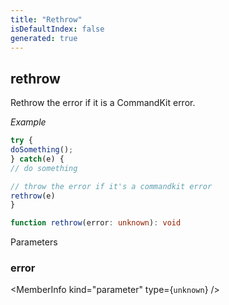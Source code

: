 ```yaml
---
title: "Rethrow"
isDefaultIndex: false
generated: true
---
```



<!-- This file was generated from the CommandKit source. Do not modify. Instead, re-run the "docgen" script -->


## rethrow

<GenerationInfo sourceFile="packages/commandkit/src/app/interrupt/signals.ts" sourceLine="28" packageName="commandkit" />

Rethrow the error if it is a CommandKit error.



*Example*

```ts
try {
doSomething();
} catch(e) {
// do something

// throw the error if it's a commandkit error
rethrow(e)
}
```

```ts title="Signature"
function rethrow(error: unknown): void
```
Parameters

### error

<MemberInfo kind="parameter" type={`unknown`} />


